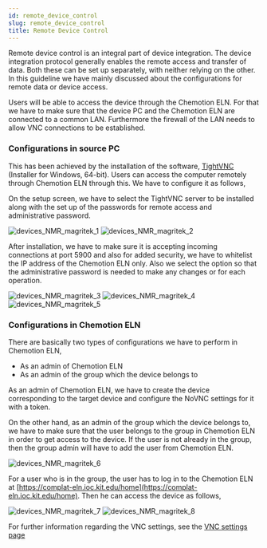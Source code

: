 ```yaml
---
id: remote_device_control
slug: remote_device_control
title: Remote Device Control
---
```


Remote device control is an integral part of device integration. The device integration protocol generally enables the
remote access and transfer of data. Both these can be set up separately, with neither relying on the other. In this
guideline we have mainly discussed about the configurations for remote data or device access.

Users will be able to access the device through the Chemotion ELN. For that we have to make sure that the device PC
and the Chemotion ELN are connected to a common LAN. Furthermore the firewall of the LAN needs to allow VNC connections
to be established.

### Configurations in source PC
This has been achieved by the installation of the software, [TightVNC](https://www.tightvnc.com/download.php) (Installer
for Windows, 64-bit). Users can access the computer remotely through Chemotion ELN through this. We have to configure it
as follows,

On the setup screen, we have to select the TightVNC server to be installed along with the set up of the passwords for
remote access and administrative password.

![devices_NMR_magritek_1](/img/nmr_magritek/devices_nmr_magritek_1.png)
![devices_NMR_magritek_2](/img/nmr_magritek/devices_nmr_magritek_2.png)

After installation, we have to make sure it is accepting incoming connections at port 5900 and also for added security,
we have to whitelist the IP address of the Chemotion ELN only. Also we select the option so that the administrative
password is needed to make any changes or for each operation.

![devices_NMR_magritek_3](/img/nmr_magritek/devices_nmr_magritek_3.png)
![devices_NMR_magritek_4](/img/nmr_magritek/devices_nmr_magritek_4.png)
![devices_NMR_magritek_5](/img/nmr_magritek/devices_nmr_magritek_5.png)

### Configurations in Chemotion ELN
There are basically two types of configurations we have to perform in Chemotion ELN,
- As an admin of Chemotion ELN
- As an admin of the group which the device belongs to

As an admin of Chemotion ELN, we have to create the device corresponding to the target device and configure the NoVNC
settings for it with a token.

On the other hand, as an admin of the group which the device belongs to, we have to make sure that the user belongs to the group in
Chemotion ELN in order to get access to the device. If the user is not already
in the group, then the group admin will have to add the user from Chemotion ELN.

![devices_NMR_magritek_6](/img/nmr_magritek/devices_nmr_magritek_6.png)

For a user who is in the group, the user has to log in to the Chemotion ELN at
[https://complat-eln.ioc.kit.edu/home](https://complat-eln.ioc.kit.edu/home). Then he can access the device as follows,

![devices_NMR_magritek_7](/img/nmr_magritek/devices_nmr_magritek_7.png)
![devices_NMR_magritek_8](/img/nmr_magritek/devices_nmr_magritek_8.png)

For further information regarding the VNC settings, see the
[VNC settings page](/docs/eln/settings#vnc)
